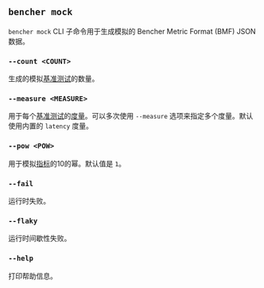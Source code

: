 ## `bencher mock`

`bencher mock` CLI 子命令用于生成模拟的 Bencher Metric Format (BMF) JSON 数据。

### `--count <COUNT>`
生成的模拟[基准测试][benchmark]的数量。

[benchmark]: /zh/docs/explanation/benchmarking/#benchmark

### `--measure <MEASURE>`
用于每个[基准测试][benchmark]的[度量][measure]。可以多次使用 `--measure` 选项来指定多个度量。默认使用内置的 `latency` 度量。

[measure]: /zh/docs/explanation/benchmarking/#measure
[benchmark]: /zh/docs/explanation/benchmarking/#benchmark

### `--pow <POW>`
用于模拟[指标][metric]的10的幂。默认值是 `1`。

[metric]: /zh/docs/explanation/benchmarking/#metric

### `--fail`
运行时失败。

### `--flaky`
运行时间歇性失败。

### `--help`
打印帮助信息。